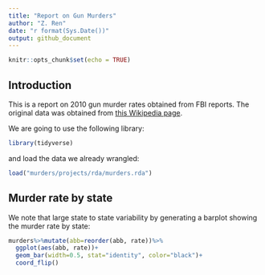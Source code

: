 ```yaml
---
title: "Report on Gun Murders"
author: "Z. Ren"
date: "r format(Sys.Date())"
output: github_document
---
```


```r
knitr::opts_chunk$set(echo = TRUE)
```

## Introduction

This is a report on 2010 gun murder rates obtained from FBI reports. The original data was obtained from [this Wikipedia page](https://en.wikipedia.org/wiki/Murder_in_the_United_States_by_state).

We are going to use the following library:

```r
library(tidyverse)
```

and load the data we already wrangled:

```r
load("murders/projects/rda/murders.rda")
```

## Murder rate by state

We note that large state to state variability by generating a barplot showing the murder rate by state:

```r
murders%>%mutate(abb=reorder(abb, rate))%>%
  ggplot(aes(abb, rate))+
  geom_bar(width=0.5, stat="identity", color="black")+
  coord_flip()
```


